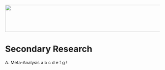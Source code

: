 ![](images/S__13697072.jpg){width="866" height="89"}

# Secondary Research

A. Meta-Analysis a b c d e f g !
[](images/S__13697072.jpg){width="866" height="89"}
